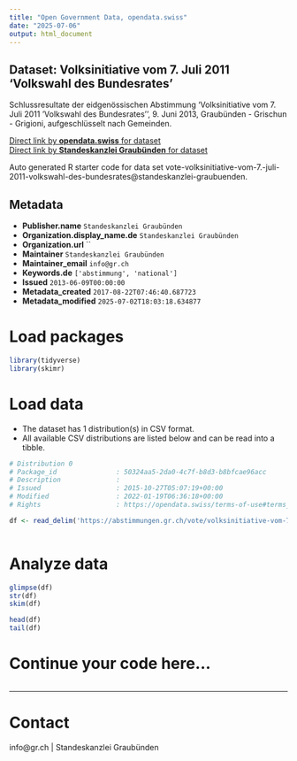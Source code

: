 ```yaml
---
title: "Open Government Data, opendata.swiss"
date: "2025-07-06"
output: html_document
---
```


## Dataset: Volksinitiative vom 7. Juli 2011 'Volkswahl des Bundesrates'

Schlussresultate der eidgenössischen Abstimmung 'Volksinitiative vom 7. Juli 2011 'Volkswahl des Bundesrates'', 9. Juni 2013, Graubünden - Grischun - Grigioni, aufgeschlüsselt nach Gemeinden.

[Direct link by **opendata.swiss** for dataset](https://opendata.swiss/de/dataset/volksinitiative-vom-7-juli-2011-volkswahl-des-bundesrates)<br>
[Direct link by **Standeskanzlei Graubünden** for dataset](https://abstimmungen.gr.ch/vote/volksinitiative-vom-7.-juli-2011-volkswahl-des-bundesrates/data)

Auto generated R starter code for data set vote-volksinitiative-vom-7.-juli-2011-volkswahl-des-bundesrates@standeskanzlei-graubuenden.

## Metadata

- **Publisher.name** `Standeskanzlei Graubünden`
- **Organization.display_name.de** `Standeskanzlei Graubünden`
- **Organization.url** ``
- **Maintainer** `Standeskanzlei Graubünden`
- **Maintainer_email** `info@gr.ch`
- **Keywords.de** `['abstimmung', 'national']`
- **Issued** `2013-06-09T00:00:00`
- **Metadata_created** `2017-08-22T07:46:40.687723`
- **Metadata_modified** `2025-07-02T18:03:18.634877`


# Load packages

```r

library(tidyverse)
library(skimr)

```

# Load data

-   The dataset has 1 distribution(s) in CSV format.
-   All available CSV distributions are listed below and can be read into a tibble.

```r

# Distribution 0
# Package_id               : 50324aa5-2da0-4c7f-b8d3-b8bfcae96acc
# Description              : 
# Issued                   : 2015-10-27T05:07:19+00:00
# Modified                 : 2022-01-19T06:36:18+00:00
# Rights                   : https://opendata.swiss/terms-of-use#terms_by

df <- read_delim('https://abstimmungen.gr.ch/vote/volksinitiative-vom-7.-juli-2011-volkswahl-des-bundesrates/data-csv')



```

# Analyze data

```r

glimpse(df)
str(df)
skim(df)

head(df)
tail(df)

```

# Continue your code here...

```r

```

------------------------------------------------------------------------

# Contact

info@gr.ch | Standeskanzlei Graubünden

